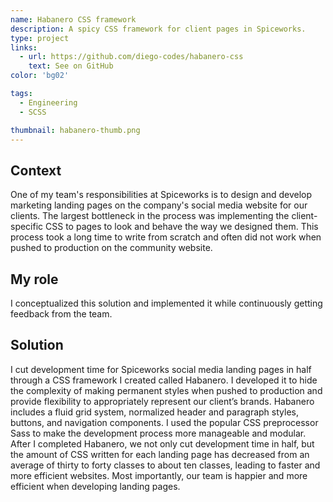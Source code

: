 ```yaml
---
name: Habanero CSS framework
description: A spicy CSS framework for client pages in Spiceworks.
type: project
links:
  - url: https://github.com/diego-codes/habanero-css
    text: See on GitHub
color: 'bg02'

tags:
  - Engineering
  - SCSS

thumbnail: habanero-thumb.png
---
```


## Context

One of my team's responsibilities at Spiceworks is to design and develop marketing landing pages on the company's social media website for our clients. The largest bottleneck in the process was implementing the client-specific CSS to pages to look and behave the way we designed them. This process took a long time to write from scratch and often did not work when pushed to production on the community website.

## My role

I conceptualized this solution and implemented it while continuously getting feedback from the team.

## Solution

I cut development time for Spiceworks social media landing pages in half through a CSS framework I created called Habanero. I developed it to hide the complexity of making permanent styles when pushed to production and provide flexibility to appropriately represent our client’s brands. Habanero includes a fluid grid system, normalized header and paragraph styles, buttons, and navigation components. I used the popular CSS preprocessor Sass to make the development process more manageable and modular.
After I completed Habanero, we not only cut development time in half, but the amount of CSS written for each landing page has decreased from an average of thirty to forty classes to about ten classes, leading to faster and more efficient websites. Most importantly, our team is happier and more efficient when developing landing pages.
